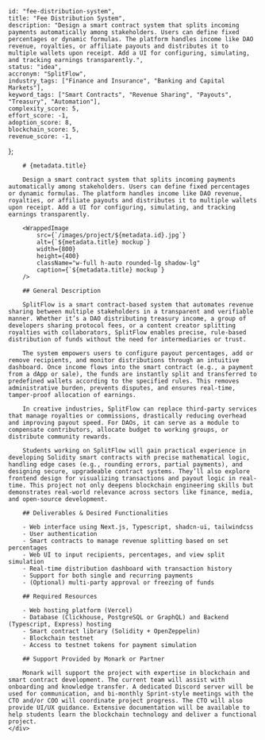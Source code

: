 
    
    id: "fee-distribution-system",
    title: "Fee Distribution System",
    description: "Design a smart contract system that splits incoming payments automatically among stakeholders. Users can define fixed percentages or dynamic formulas. The platform handles income like DAO revenue, royalties, or affiliate payouts and distributes it to multiple wallets upon receipt. Add a UI for configuring, simulating, and tracking earnings transparently.",
    status: "idea",
    accronym: "SplitFlow",
    industry_tags: ["Finance and Insurance", "Banking and Capital Markets"],
    keyword_tags: ["Smart Contracts", "Revenue Sharing", "Payouts", "Treasury", "Automation"],
    complexity_score: 5,
    effort_score: -1,
    adoption_score: 8,
    blockchain_score: 5,
    revenue_score: -1,
};

<div className="flex">
    <div className="hidden sticky top-0">
        <ProjectMetadata metadata={metadata} />
    </div>
    <div className="w-full">

        # {metadata.title}

        Design a smart contract system that splits incoming payments automatically among stakeholders. Users can define fixed percentages or dynamic formulas. The platform handles income like DAO revenue, royalties, or affiliate payouts and distributes it to multiple wallets upon receipt. Add a UI for configuring, simulating, and tracking earnings transparently.

        <WrappedImage
            src={`/images/project/${metadata.id}.jpg`}
            alt={`${metadata.title} mockup`}
            width={800}
            height={400}
            className="w-full h-auto rounded-lg shadow-lg"
            caption={`${metadata.title} mockup`}
        />

        ## General Description
        
        SplitFlow is a smart contract-based system that automates revenue sharing between multiple stakeholders in a transparent and verifiable manner. Whether it’s a DAO distributing treasury income, a group of developers sharing protocol fees, or a content creator splitting royalties with collaborators, SplitFlow enables precise, rule-based distribution of funds without the need for intermediaries or trust.
        
        The system empowers users to configure payout percentages, add or remove recipients, and monitor distributions through an intuitive dashboard. Once income flows into the smart contract (e.g., a payment from a dApp or sale), the funds are instantly split and transferred to predefined wallets according to the specified rules. This removes administrative burden, prevents disputes, and ensures real-time, tamper-proof allocation of earnings.
        
        In creative industries, SplitFlow can replace third-party services that manage royalties or commissions, drastically reducing overhead and improving payout speed. For DAOs, it can serve as a module to compensate contributors, allocate budget to working groups, or distribute community rewards.
        
        Students working on SplitFlow will gain practical experience in developing Solidity smart contracts with precise mathematical logic, handling edge cases (e.g., rounding errors, partial payments), and designing secure, upgradeable contract systems. They’ll also explore frontend design for visualizing transactions and payout logic in real-time. This project not only deepens blockchain engineering skills but demonstrates real-world relevance across sectors like finance, media, and open-source development.

        ## Deliverables & Desired Functionalities

        - Web interface using Next.js, Typescript, shadcn-ui, tailwindcss
        - User authentication 
        - Smart contracts to manage revenue splitting based on set percentages
        - Web UI to input recipients, percentages, and view split simulation
        - Real-time distribution dashboard with transaction history
        - Support for both single and recurring payments
        - (Optional) multi-party approval or freezing of funds

        ## Required Resources

        - Web hosting platform (Vercel)
        - Database (Clickhouse, PostgreSQL or GraphQL) and Backend (Typescript, Express) hosting
        - Smart contract library (Solidity + OpenZeppelin)
        - Blockchain testnet
        - Access to testnet tokens for payment simulation

        ## Support Provided by Monark or Partner

        Monark will support the project with expertise in blockchain and smart contract development. The current team will assist with onboarding and knowledge transfer. A dedicated Discord server will be used for communication, and bi-monthly Sprint-style meetings with the CTO and/or COO will coordinate project progress. The CTO will also provide UI/UX guidance. Extensive documentation will be available to help students learn the blockchain technology and deliver a functional project.
    </div>
</div>